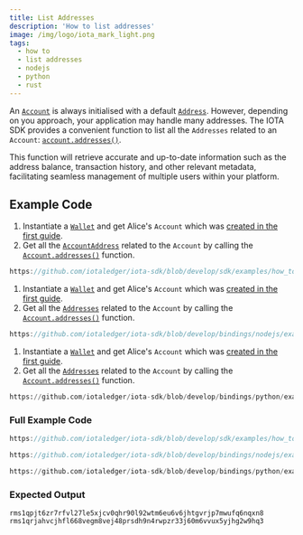 ```yaml
---
title: List Addresses
description: 'How to list addresses'
image: /img/logo/iota_mark_light.png
tags:
  - how to
  - list addresses
  - nodejs
  - python
  - rust
---
```



<TipAccountApproaches />

An [`Account`](../../references/nodejs/classes/Account.md) is always initialised with a default
[`Address`](../../references/nodejs/classes/Address.md). However, depending on you approach, your application may handle
many addresses. The IOTA SDK provides a convenient function to list all the `Addresses` related to an `Account`:
[`account.addresses()`](../../references/nodejs/classes/Account.md#addresses).

This function will retrieve accurate and up-to-date information such as the address balance,
transaction history, and other relevant metadata, facilitating seamless management of multiple users within your
platform.

## Example Code

<Tabs groupId="language" queryString>
<TabItem value="rust" label="Rust">

1. Instantiate a [`Wallet`](https://docs.rs/iota-sdk/latest/iota_sdk/wallet/core/struct.Wallet.html) and get Alice's `Account` which was
   [created in the first guide](./create-account.mdx).
2. Get all the [`AccountAddress`](https://docs.rs/iota-sdk/latest/iota_sdk/wallet/account/types/struct.AccountAddress.html)
   related to the `Account` by calling the [`Account.addresses()`](https://docs.rs/iota-sdk/latest/iota_sdk/wallet/account/struct.AccountInner.html#method.addresses)
   function.

<div className={'hide-code-block-extras'}>

```rust reference
https://github.com/iotaledger/iota-sdk/blob/develop/sdk/examples/how_tos/accounts_and_addresses/list_addresses.rs#L27-L31
```

</div>

</TabItem>
<TabItem value="typescript-node" label="Typescript (Node.js)">

1. Instantiate a [`Wallet`](https://docs.rs/iota-sdk/latest/iota_sdk/wallet/core/struct.Wallet.html) and get Alice's `Account` which was
   [created in the first guide](./create-account.mdx).
2. Get all the [`Addresses`](../../references/nodejs/classes/Address.md)
   related to the `Account` by calling the [`Account.addresses()`](../../references/nodejs/classes/Account.md#addresses)
   function.

<div className={'hide-code-block-extras'}>

```typescript reference
https://github.com/iotaledger/iota-sdk/blob/develop/bindings/nodejs/examples/how_tos/accounts_and_addresses/list-addresses.ts#L25-L29
```

</div>

</TabItem>
<TabItem value="python" label="Python">

1. Instantiate a [`Wallet`](https://docs.rs/iota-sdk/latest/iota_sdk/wallet/core/struct.Wallet.html) and get Alice's `Account` which was
   [created in the first guide](./create-account.mdx).
2. Get all the [`Addresses`](../../references/python/iota_sdk/types/address.md)
   related to the `Account` by calling the [`Account.addresses()`](../../references/python/iota_sdk/wallet/account.md#addresses)
   function.

<div className={'hide-code-block-extras'}>

```python reference
https://github.com/iotaledger/iota-sdk/blob/develop/bindings/python/examples/how_tos/accounts_and_addresses/list_addresses.py#L17
```

</div>

</TabItem>
</Tabs>

### Full Example Code

<Tabs groupId="language" queryString>
<TabItem value="rust" label="Rust">

```rust reference
https://github.com/iotaledger/iota-sdk/blob/develop/sdk/examples/how_tos/accounts_and_addresses/list_addresses.rs
```

</TabItem>
<TabItem value="typescript-node" label="Typescript (Node.js)">

```typescript reference
https://github.com/iotaledger/iota-sdk/blob/develop/bindings/nodejs/examples/how_tos/accounts_and_addresses/list-addresses.ts
```

</TabItem>
<TabItem value="python" label="Python">

```python reference
https://github.com/iotaledger/iota-sdk/blob/develop/bindings/python/examples/how_tos/accounts_and_addresses/list_addresses.py
```

</TabItem>
</Tabs>

### Expected Output

```plaintext
rms1qpjt6zr7rfvl27le5xjcv0qhr90l92wtm6eu6v6jhtgvrjp7mwufq6nqxn8
rms1qrjahvcjhfl668vegm8vej48prsdh9n4rwpzr33j60m6vvux5yjhg2w9hq3
```
